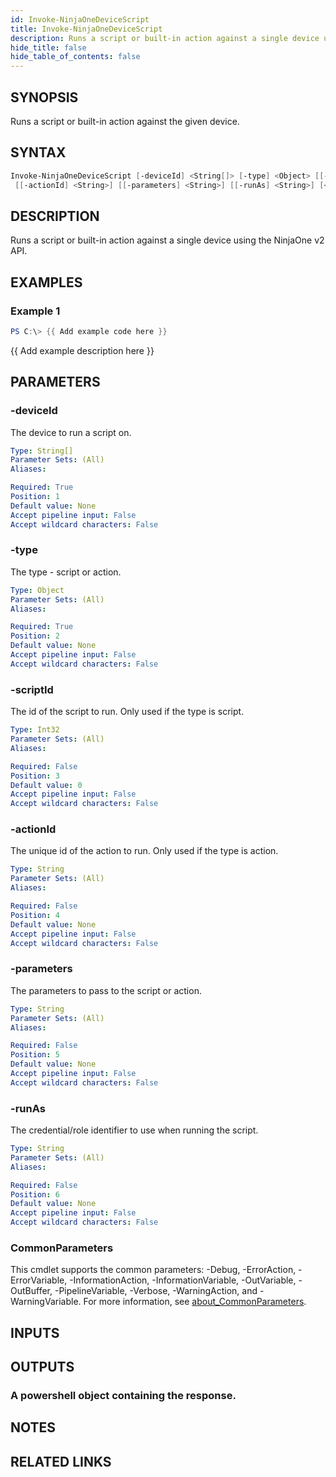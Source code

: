 ```yaml
---
id: Invoke-NinjaOneDeviceScript
title: Invoke-NinjaOneDeviceScript
description: Runs a script or built-in action against a single device using the NinjaOne v2 API.
hide_title: false
hide_table_of_contents: false
---
```


## SYNOPSIS

Runs a script or built-in action against the given device.

## SYNTAX

```powershell
Invoke-NinjaOneDeviceScript [-deviceId] <String[]> [-type] <Object> [[-scriptId] <Int32>]
 [[-actionId] <String>] [[-parameters] <String>] [[-runAs] <String>] [<CommonParameters>]
```

## DESCRIPTION

Runs a script or built-in action against a single device using the NinjaOne v2 API.

## EXAMPLES

### Example 1

```powershell
PS C:\> {{ Add example code here }}
```

{{ Add example description here }}

## PARAMETERS

### -deviceId

The device to run a script on.

```yaml
Type: String[]
Parameter Sets: (All)
Aliases:

Required: True
Position: 1
Default value: None
Accept pipeline input: False
Accept wildcard characters: False
```

### -type

The type - script or action.

```yaml
Type: Object
Parameter Sets: (All)
Aliases:

Required: True
Position: 2
Default value: None
Accept pipeline input: False
Accept wildcard characters: False
```

### -scriptId

The id of the script to run.
Only used if the type is script.

```yaml
Type: Int32
Parameter Sets: (All)
Aliases:

Required: False
Position: 3
Default value: 0
Accept pipeline input: False
Accept wildcard characters: False
```

### -actionId

The unique id of the action to run.
Only used if the type is action.

```yaml
Type: String
Parameter Sets: (All)
Aliases:

Required: False
Position: 4
Default value: None
Accept pipeline input: False
Accept wildcard characters: False
```

### -parameters

The parameters to pass to the script or action.

```yaml
Type: String
Parameter Sets: (All)
Aliases:

Required: False
Position: 5
Default value: None
Accept pipeline input: False
Accept wildcard characters: False
```

### -runAs

The credential/role identifier to use when running the script.

```yaml
Type: String
Parameter Sets: (All)
Aliases:

Required: False
Position: 6
Default value: None
Accept pipeline input: False
Accept wildcard characters: False
```

### CommonParameters

This cmdlet supports the common parameters: -Debug, -ErrorAction, -ErrorVariable, -InformationAction, -InformationVariable, -OutVariable, -OutBuffer, -PipelineVariable, -Verbose, -WarningAction, and -WarningVariable. For more information, see [about_CommonParameters](http://go.microsoft.com/fwlink/?LinkID=113216).

## INPUTS

## OUTPUTS

### A powershell object containing the response.

## NOTES

## RELATED LINKS

